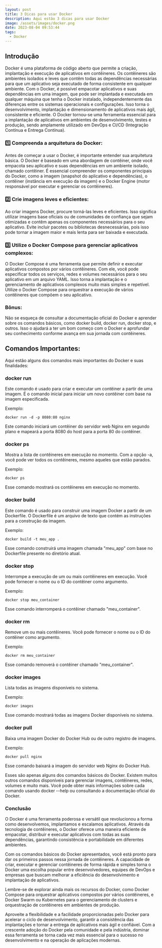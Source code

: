 ```yaml
---
layout: post
title: 3 Dicas para usar Docker
description: Aqui estão 3 dicas para usar Docker
image: /assets/images/docker.png
date: 2023-08-04 09:53:44
tags:
  - Docker
---
```

## Introdução
Docker é uma plataforma de código aberto que permite a criação, implantação e execução de aplicativos em contêineres. Os contêineres são ambientes isolados e leves que contêm todas as dependências necessárias para que um aplicativo seja executado de forma consistente em qualquer ambiente. Com o Docker, é possível empacotar aplicativos e suas dependências em uma imagem, que pode ser implantada e executada em qualquer máquina que tenha o Docker instalado, independentemente das diferenças entre os sistemas operacionais e configurações. Isso torna o desenvolvimento, implantação e dimensionamento de aplicativos mais ágil, consistente e eficiente. O Docker tornou-se uma ferramenta essencial para a implantação de aplicativos em ambientes de desenvolvimento, testes e produção, sendo amplamente utilizado em DevOps e CI/CD (Integração Contínua e Entrega Contínua).

### 1️⃣ Compreenda a arquitetura do Docker:
Antes de começar a usar o Docker, é importante entender sua arquitetura básica. O Docker é baseado em uma abordagem de contêiner, onde você empacota seu aplicativo e suas dependências em um ambiente isolado, chamado contêiner. É essencial compreender os componentes principais do Docker, como a imagem (snapshot do aplicativo e dependências), o contêiner (instância em execução da imagem) e o Docker Engine (motor responsável por executar e gerenciar os contêineres).

### 2️⃣ Crie imagens leves e eficientes:
Ao criar imagens Docker, procure torná-las leves e eficientes. Isso significa utilizar imagens base oficiais ou de comunidades de confiança que sejam otimizadas e contêm apenas os componentes necessários para o seu aplicativo. Evite incluir pacotes ou bibliotecas desnecessárias, pois isso pode tornar a imagem maior e mais lenta para ser baixada e executada.

### 3️⃣ Utilize o Docker Compose para gerenciar aplicativos complexos:
O Docker Compose é uma ferramenta que permite definir e executar aplicativos compostos por vários contêineres. Com ele, você pode especificar todos os serviços, redes e volumes necessários para o seu aplicativo em um arquivo YAML. Isso torna a implantação e o gerenciamento de aplicativos complexos muito mais simples e repetível. Utilize o Docker Compose para orquestrar a execução de vários contêineres que compõem o seu aplicativo.

### Bônus: 
Não se esqueça de consultar a documentação oficial do Docker e aprender sobre os comandos básicos, como docker build, docker run, docker stop, e outros. Isso o ajudará a ter um bom começo com o Docker e aprofundar seu conhecimento conforme avança em sua jornada com contêineres.

## Comandos Importantes: 

Aqui estão alguns dos comandos mais importantes do Docker e suas finalidades:

### docker run
Este comando é usado para criar e executar um contêiner a partir de uma imagem. É o comando inicial para iniciar um novo contêiner com base na imagem especificada.

Exemplo:

```docker showLineNumbers
docker run -d -p 8080:80 nginx
```

Este comando iniciará um contêiner do servidor web Nginx em segundo plano e mapeará a porta 8080 do host para a porta 80 do contêiner.

### docker ps
Mostra a lista de contêineres em execução no momento. Com a opção -a, você pode ver todos os contêineres, mesmo aqueles que estão parados.

Exemplo:

```docker showLineNumbers
docker ps
```

Esse comando mostrará os contêineres em execução no momento.

### docker build
Este comando é usado para construir uma imagem Docker a partir de um Dockerfile. O Dockerfile é um arquivo de texto que contém as instruções para a construção da imagem.

Exemplo:

```docker showLineNumbers
docker build -t meu_app .
```

Esse comando construirá uma imagem chamada "meu_app" com base no Dockerfile presente no diretório atual.

### docker stop
Interrompe a execução de um ou mais contêineres em execução. Você pode fornecer o nome ou o ID do contêiner como argumento.

Exemplo:

```docker showLineNumbers
docker stop meu_container
```

Esse comando interromperá o contêiner chamado "meu_container".

### docker rm
Remove um ou mais contêineres. Você pode fornecer o nome ou o ID do contêiner como argumento.

Exemplo:

```docker showLineNumbers
docker rm meu_container
```

Esse comando removerá o contêiner chamado "meu_container".

### docker images
Lista todas as imagens disponíveis no sistema.

Exemplo:

```docker showLineNumbers
docker images
```

Esse comando mostrará todas as imagens Docker disponíveis no sistema.

### docker pull
Baixa uma imagem Docker do Docker Hub ou de outro registro de imagens.

Exemplo:

```docker showLineNumbers
docker pull nginx
```

Esse comando baixará a imagem do servidor web Nginx do Docker Hub.

Esses são apenas alguns dos comandos básicos do Docker. Existem muitos outros comandos disponíveis para gerenciar imagens, contêineres, redes, volumes e muito mais. Você pode obter mais informações sobre cada comando usando docker --help ou consultando a documentação oficial do Docker.

### Conclusão
O Docker é uma ferramenta poderosa e versátil que revolucionou a forma como desenvolvemos, implantamos e escalamos aplicativos. Através da tecnologia de contêineres, o Docker oferece uma maneira eficiente de empacotar, distribuir e executar aplicativos com todas as suas dependências, garantindo consistência e portabilidade em diferentes ambientes.

Com os comandos básicos do Docker apresentados, você está pronto para dar os primeiros passos nessa jornada de contêineres. A capacidade de criar, executar e gerenciar contêineres de forma rápida e simples torna o Docker uma escolha popular entre desenvolvedores, equipes de DevOps e empresas que buscam melhorar a eficiência do desenvolvimento e implantação de aplicativos.

Lembre-se de explorar ainda mais os recursos do Docker, como Docker Compose para orquestrar aplicativos compostos por vários contêineres, e Docker Swarm ou Kubernetes para o gerenciamento de clusters e orquestração de contêineres em ambientes de produção.

Aproveite a flexibilidade e a facilidade proporcionadas pelo Docker para acelerar o ciclo de desenvolvimento, garantir a consistência das implantações e tornar a entrega de aplicativos mais ágil e confiável. Com a crescente adoção do Docker pela comunidade e pela indústria, dominar essa ferramenta se torna cada vez mais essencial para o sucesso no desenvolvimento e na operação de aplicações modernas.
